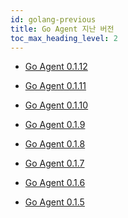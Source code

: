 ```yaml
---
id: golang-previous
title: Go Agent 지난 버전
toc_max_heading_level: 2
---
```


* [Go Agent 0.1.12](golang-0_1_12)

* [Go Agent 0.1.11](golang-0_1_11)

* [Go Agent 0.1.10](golang-0_1_10)

* [Go Agent 0.1.9](golang-0_1_9)

* [Go Agent 0.1.8](golang-0_1_8)

* [Go Agent 0.1.7](golang-0_1_7)

* [Go Agent 0.1.6](golang-0_1_6)

* [Go Agent 0.1.5](golang-0_1_5)